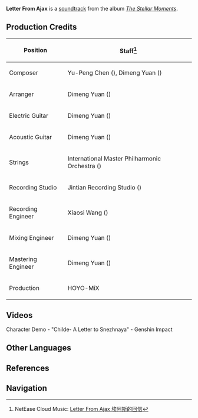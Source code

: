 {{Soundtrack Infobox
|title          =
|image          = The Stellar Moments.png
|album          = The Stellar Moments
|number         = 09
|featured       = GENSHIN CONCERT 2021 "Melodies of an Endless Journey" (CD)
|featured2      =
|featured3      =
|featured_disc  = B
|featured_disc2 =
|featured_disc3 =
|youtube_id     = zmS7kzSHuSE
|youtube_time   = 608
|spotify_id     = 1AfBK80wG38YIwS7py7hEq
|played_in      = Character Demo
|during         = [https://youtu.be/3f2-EANyrNM Character Demo - "Childe: A Letter to Snezhnaya"]
|domain         =
|previous       = Surge of Prophecies
|next           = From Snezhnaya With Boldness
}}
'''Letter From Ajax''' is a [[soundtrack]] from the album ''[[The Stellar Moments]]''.

==Production Credits==
{| class="wikitable" style="text-align:left; height:0.5em"
! Position
! Staff<ref>NetEase Cloud Music: [https://music.163.com/#/song?id=1817410056 Letter From Ajax 埃阿斯的回信]</ref>
|-
! Composer
| Yu-Peng Chen ({{Lang|zh=陈致逸|mini=1}}), Dimeng Yuan ({{Lang|zh=苑迪萌|mini=1}})
|-
! Arranger
| Dimeng Yuan ({{Lang|zh=苑迪萌|mini=1}})
|-
! Electric Guitar
| Dimeng Yuan ({{Lang|zh=苑迪萌|mini=1}})
|-
! Acoustic Guitar
| Dimeng Yuan ({{Lang|zh=苑迪萌|mini=1}})
|-
! Strings
| International Master Philharmonic Orchestra ({{Lang|zh=国际首席爱乐乐团|mini=1}})
|-
! Recording Studio
| Jintian Recording Studio ({{Lang|zh=金田录音棚|mini=1}})
|-
! Recording Engineer
| Xiaosi Wang ({{Lang|zh=王小四|mini=1}})
|-
! Mixing Engineer
| Dimeng Yuan ({{Lang|zh=苑迪萌|mini=1}})
|-
! Mastering Engineer
| Dimeng Yuan ({{Lang|zh=苑迪萌|mini=1}})
|-
! Production
| HOYO-MiX
|}

==Videos==
<gallery hideaddbutton="true" captionalign="center">
Character Demo - "Childe- A Letter to Snezhnaya" - Genshin Impact
</gallery>
<!--
==Trivia==
-->
==Other Languages==
{{Other Languages|default_hidden = 1
|en      = Letter From Ajax
|zhs     = 埃阿斯的回信
|zhs_rm  = Āi'āsī de Huíxìn
|zht     = 埃阿斯的回信
|zht_rm  = Āi'āsī de Huíxìn
|ja      = アヤックスからの返信
|ja_rm   = Ayakkusu kara no Henshin
|ko      = 아약스의 {{tt|답장|答狀}}
|ko_rm   = Ayakseu-ui Dapjang
}}

==References==
{{Reflist}}

==Navigation==
{{Soundtrack Navbox|The Stellar Moments}}